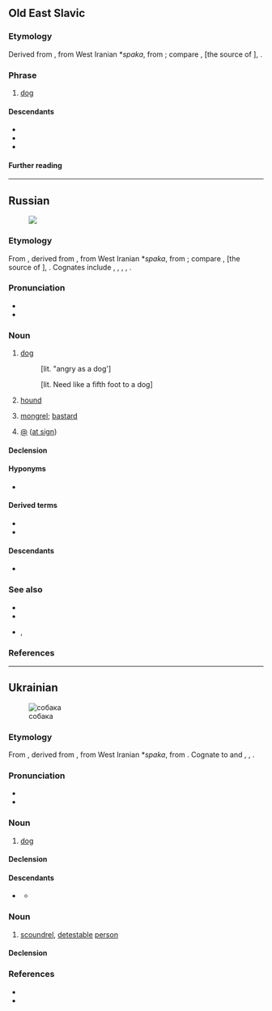 ==Old East Slavic==

===Etymology===
Derived from {{der|orv|MIr.}} {{m|und|*sabāka-}}, from West Iranian *''spaka'', from {{der|orv|ira-pro|*cwā́}}; compare {{noncog|gbz|tr=sabah}}, {{noncog|xme-old|σπάκα|tr=spā́kəʰ}} [the source of {{noncog|xcl|ասպակ||dog}}], {{cog|ae|𐬯𐬞𐬀𐬐𐬀|t=dog-like}}.

===Phrase===
{{orv-noun|m|head=соба́ка}}

# [[dog]]

====Descendants====
* {{desc|be|саба́ка|g=m||dog}}
* {{desctree|ru|соба́ка|g=f||dog; hound}}
* {{desctree|uk|соба́ка|g=mf||dog}}

====Further reading====
{{R:orv:Sreznevsky|собака|page=455|vol=3}}

----

==Russian==
{{wikipedia|lang=ru}}
[[File:Laika.jpg|thumb|{{lang|ru|Соба́ка}}]]

===Etymology===
From {{inh|ru|orv|собака}}, derived from {{der|ru|MIr.}} {{m|und|*sabāka-}}, from West Iranian *''spaka'', from {{der|ru|ira-pro|*cwā́}}; compare {{noncog|gbz|tr=sabah}}, {{noncog|xme-old|σπάκα|tr=spā́kəʰ}} [the source of {{noncog|xcl|ասպակ||dog}}], {{cog|ae|𐬯𐬞𐬀𐬐𐬀|t=dog-like}}. Cognates include {{cog|uk|соба́ка}}, {{cog|be|саба́ка}}, {{cog|pl|sobaka}} {{i|dialectal}}, {{cog|csb|sobaka||bitch (female dog); dissolute man}}, {{cog|sa|शुनक|tr=śunaka}}.

===Pronunciation===
* {{ru-IPA|соба́ка}}
* {{audio|ru|Ru-{{PAGENAME}}.ogg|Audio}}

===Noun===
{{ru-noun+|соба́ка|a=an|adj=соба́чий|dim=соба́чка}}

# [[dog]]
#: {{syn|ru|пёс}}
#: {{uxi|ru|[[сторожевой|сторожева́я]] '''соба́ка'''|[[watchdog]]}}
#: {{uxi|ru|[[дворовый|дворо́вая]] '''соба́ка'''|[[cur]], [[mongrel]], [[mutt]]}}
#: {{uxi|ru|[[вот|Вот]] [[где]] '''соба́ка''' [[зарывать|зарыта]]!|Now I see it!}}
#: {{uxi|ru|[[он|Его́]] [[каждый|ка́ждая]] '''соба́ка''' [[знать|зна́ет]]|Everyone knows him.|lit=Every dog knows him}}
#: {{uxi|ru|голо́дный как '''соба́ка'''|as hungry as a dog; [[wolfish]], [[rapacious]]}}
#: {{uxi|ru|замёрзнуть как '''соба́ка'''|to be chilled to the marrow}}
#: {{uxi|ru|[[злой как соба́ка]]|mad as hell}} [lit. "angry as a dog']
#: {{uxi|ru|ну́жный как '''соба́ке''' пя́тая нога́|need like a hole in the head}} [lit. Need like a fifth foot to a dog]
#: {{uxi|ru|[[соба́ка на се́не]]|[[dog in the manger]]}}
#: {{uxi|ru|[[соба́ку съесть]]|to know something inside out}}
#: {{uxi|ru|[[уста́ть как соба́ка]]|to be [[dog-tired]]}}
# [[hound]]
#: {{uxi|ru|соба́ка-[[ище́йка]]|[[bloodhound]]}}
# {{lb|ru|pejorative}} [[mongrel]]; [[bastard]]
# {{lb|ru|Internet}} [[@]] ([[at sign]])

====Declension====
{{ru-noun-table|соба́ка|a=an}}
{{ru-noun-table|соба́ка|a=an|old=1}}

====Hyponyms====
* {{l|ru|дворня́га}}

====Derived terms====
* {{l|ru|по-соба́чьи}}
* {{l|ru|соба́читься}}

====Descendants====
* {{desc|yux|тоукэ|bor=1}}

===See also===
* {{l|ru|конура́}}
* {{l|ru|щено́к}}
* {{l|ru|су́ка}}, {{l|ru|кобе́ль}}

===References===
{{R:ru:Vasmer}}
<references/>

{{topics|ru|Dogs}}

----

==Ukrainian==
{{wikipedia|lang=uk}}
[[Image:Kintamani.jpg|thumb|собака]]

===Etymology===
From {{inh|uk|orv|собака}}, derived from {{der|uk|MIr.}} {{m|und|*sabāka-}}, from West Iranian *''spaka'', from {{der|uk|ira-pro|*cwā́}}. Cognate to {{cog|be|саба́ка}} and {{cog|ru|соба́ка}}, {{cog|pl|sobaka}} {{i|dialectal}}, {{cog|csb|sobaka||bitch (female dog); dissolute man}}.

===Pronunciation===
* {{uk-IPA|соба́ка}}
* {{audio|uk|Uk-{{PAGENAME}}.ogg|Audio}}

===Noun===
{{uk-noun|соба́ка<MF.anml>}}

# [[dog]] {{gloss|animal}}
#: {{syn|uk|пес|q1=poetic|су́ка|t2=female dog}}

====Declension====
{{uk-ndecl|соба́ка<MF.anml>}}

====Descendants====
* {{desc|pl|sobaka|bor=1}} {{i|dialectal}}
** {{desc|csb|sobaka||bitch (female dog); dissolute man|bor=1}}

===Noun===
{{uk-noun|соба́ка<MF.pr>}}

# {{lb|uk|figuratively|pejorative}} [[scoundrel]], [[detestable]] [[person]]

====Declension====
{{uk-ndecl|соба́ка<MF.pr>}}

===References===
* {{R:uk:SUM-11}}
* {{R:uk:Horokh}}

{{topics|uk|Canids|People}}